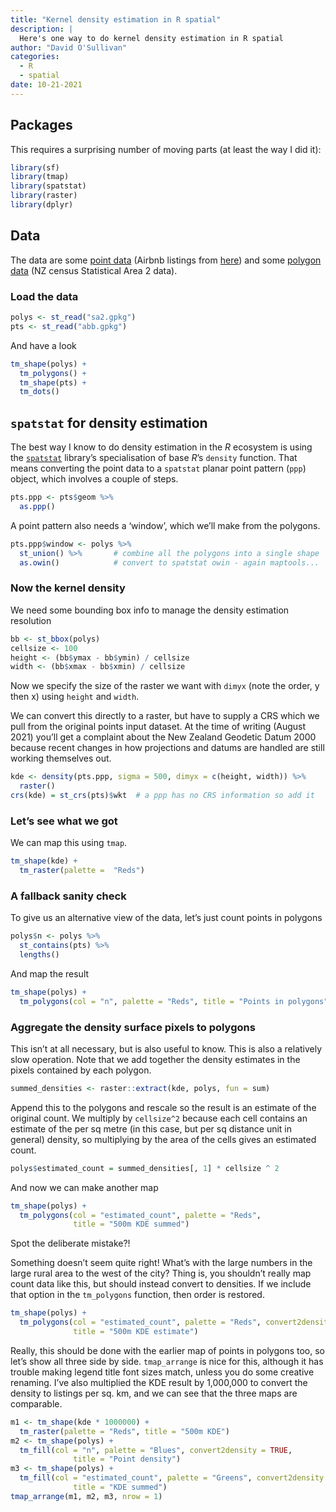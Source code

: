 ```yaml
---
title: "Kernel density estimation in R spatial"
description: |
  Here's one way to do kernel density estimation in R spatial
author: "David O'Sullivan"
categories:
  - R
  - spatial
date: 10-21-2021
---
```


## Packages
This requires a surprising number of moving parts (at least the way I did it):

```r
library(sf)
library(tmap)
library(spatstat)
library(raster)
library(dplyr)
```

## Data
The data are some [point data](abb.gpkg?raw=true) (Airbnb listings from [here](http://insideairbnb.com/new-zealand/)) and some [polygon data](sa2.gpkg?raw=true) (NZ census Statistical Area 2 data).

### Load the data

```r
polys <- st_read("sa2.gpkg")
pts <- st_read("abb.gpkg")
```

And have a look

```r
tm_shape(polys) +
  tm_polygons() + 
  tm_shape(pts) + 
  tm_dots()
```

## `spatstat` for density estimation
The best way I know to do density estimation in the _R_ ecosystem is using the [`spatstat`](https://spatstat.org/) library's specialisation of base _R_'s `density` function. That means converting the point data to a `spatstat` planar point pattern (`ppp`) object, which involves a couple of steps.

```r
pts.ppp <- pts$geom %>% 
  as.ppp()
```

A point pattern also needs a 'window', which we'll make from the polygons.

```r
pts.ppp$window <- polys %>%
  st_union() %>%       # combine all the polygons into a single shape
  as.owin()            # convert to spatstat owin - again maptools...
```

### Now the kernel density
We need some bounding box info to manage the density estimation resolution

```r
bb <- st_bbox(polys)
cellsize <- 100
height <- (bb$ymax - bb$ymin) / cellsize
width <- (bb$xmax - bb$xmin) / cellsize
```

Now we specify the size of the raster we want with `dimyx` (note the order, y then x) using `height` and `width`. 

We can convert this directly to a raster, but have to supply a CRS which we pull from the original points input dataset. At the time of writing (August 2021) you'll get a complaint about the New Zealand Geodetic Datum 2000 because recent changes in how projections and datums are handled are still working themselves out.

```r
kde <- density(pts.ppp, sigma = 500, dimyx = c(height, width)) %>%
  raster() 
crs(kde) = st_crs(pts)$wkt  # a ppp has no CRS information so add it
```

### Let's see what we got
We can map this using `tmap`.

```r
tm_shape(kde) +
  tm_raster(palette =  "Reds")
```

### A fallback sanity check
To give us an alternative view of the data, let's just count points in polygons

```r
polys$n <- polys %>%
  st_contains(pts) %>%
  lengths()
```

And map the result

```r
tm_shape(polys) +
  tm_polygons(col = "n", palette = "Reds", title = "Points in polygons")
```

### Aggregate the density surface pixels to polygons
This isn't at all necessary, but is also useful to know. This is also a relatively slow operation. Note that we add together the density estimates in the pixels contained by each polygon.

```r
summed_densities <- raster::extract(kde, polys, fun = sum)
```

Append this to the polygons and rescale so the result is an estimate of the original count. We multiply by `cellsize^2` because each cell contains an estimate of the per sq metre (in this case, but per sq distance unit in general) density, so multiplying by the area of the cells gives an estimated count.

```r
polys$estimated_count = summed_densities[, 1] * cellsize ^ 2
```

And now we can make another map

```r
tm_shape(polys) + 
  tm_polygons(col = "estimated_count", palette = "Reds",
              title = "500m KDE summed")
```

Spot the deliberate mistake?! 

Something doesn't seem quite right! What's with the large numbers in the large rural area to the west of the city? Thing is, you shouldn't really map count data like this, but should instead convert to densities. If we include that option in the `tm_polygons` function, then order is restored.

```r
tm_shape(polys) + 
  tm_polygons(col = "estimated_count", palette = "Reds", convert2density = TRUE,
              title = "500m KDE estimate")
```

Really, this should be done with the earlier map of points in polygons too, so let's show all three side by side. `tmap_arrange` is nice for this, although it has trouble making legend title font sizes match, unless you do some creative renaming. I've also multiplied the KDE result by 1,000,000 to convert the density to listings per sq. km, and we can see that the three maps are comparable.

```r
m1 <- tm_shape(kde * 1000000) + 
  tm_raster(palette = "Reds", title = "500m KDE")
m2 <- tm_shape(polys) + 
  tm_fill(col = "n", palette = "Blues", convert2density = TRUE,
              title = "Point density")
m3 <- tm_shape(polys) + 
  tm_fill(col = "estimated_count", palette = "Greens", convert2density = TRUE,
              title = "KDE summed")
tmap_arrange(m1, m2, m3, nrow = 1)
```